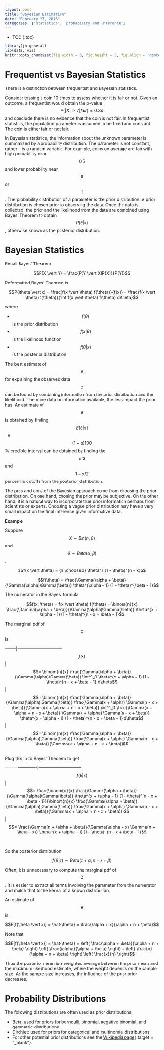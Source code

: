 ```yaml
---
layout: post
title: "Bayesian Estimation"
date: "February 27, 2016"
categories: ['statistics', 'probability and inference']
---
```


* TOC
{:toc}

```r
library(jn.general)
lib(data, viz)
knitr::opts_chunk$set(fig.width = 5, fig.height = 5, fig.align = 'center')
```

# Frequentist vs Bayesian Statistics

There is a distinction between frequentist and Bayesian statistics. 

Consider tossing a coin 10 times to assess whether it is fair or not. Given an outcome, a frequentist would obtain the p-value $$P(\vert X \vert > 7 \vert fair) = 0.34$$ and conclude there is no evidence that the coin is not fair. In frequentist statistics, the population parameter is assumed to be fixed and constant. The coin is either fair or not fair. 

In Bayesian statistics, the information about the unknown parameter is summarized by a probability distribution. The parameter is not constant, rather it is a random variable. For example, coins on average are fair with high probability near $$0.5$$ and lower probability near $$0$$ or $$1$$. The probability distribution of a parameter is the prior distribution. A prior distribution is chosen prior to observing the data. Once the data is collected, the prior and the likelihood from the data are combined using Bayes' Theorem to obtain $$P(\theta \vert x)$$, otherwise known as the posterior distribution. 

# Bayesian Statistics

Recall Bayes' Theorem

$$P(X \vert Y) = \frac{P(Y \vert X)P(X)}{P(Y)}$$

Reformatted Bayes' Theorem is 

$$P(\theta \vert x) = \frac{f(x \vert \theta) f(\theta)}{f(x)} = \frac{f(x \vert \theta) f(\theta)}{\int f(x \vert \theta) f(\theta) d\theta}$$

where 

* $$f(\theta)$$ is the prior distribution
* $$f(x \vert \theta)$$ is the likelihood function
* $$f(\theta \vert x)$$ is the posterior distribution

The best estimate of $$\theta$$ for explaining the observed data $$x$$ can be found by combining information from the prior distribution and the likelihood. The more data or information available, the less impact the prior has. An estimate of $$\theta$$ is obtained by finding $$E[\theta \vert x]$$. A $$(1 - \alpha)100$$% credible interval can be obtained by finding the $$\alpha/2$$ and $$1 - \alpha/2$$ percentile cutoffs from the posterior distribution. 

The pros and cons of the Bayesian approach come from choosing the prior distribution. On one hand, chosing the prior may be subjective. On the other hand, it is a natural way to incorporate true prior information perhaps from scientists or experts. Choosing a vague prior distribution may have a very small impact on the final inference given informative data.

**Example**

Suppose $$X \sim Bin(n, \theta)$$ and $$\theta \sim Beta(\alpha, \beta)$$.

$$f(x \vert \theta) = {n \choose x} \theta^x (1 - \theta)^{n - x}$$

$$f(\theta) = \frac{\Gamma(\alpha + \beta)}{\Gamma(\alpha)\Gamma(\beta)} \theta^{\alpha - 1} (1 - \theta)^{\beta - 1}$$

The numerator in the Bayes' formula

$$f(x, \theta) = f(x \vert \theta) f(\theta) = \binom{n}{x} \frac{\Gamma(\alpha + \beta)}{\Gamma(\alpha)\Gamma(\beta)} \theta^{x + \alpha - 1} (1 - \theta)^{n - x + \beta - 1}$$

The marginal pdf of $$X$$ is

--------|--------------------------------
$$f(x)$$| $$= \binom{n}{x} \frac{\Gamma(\alpha + \beta)}{\Gamma(\alpha)\Gamma(\beta)} \int^1_0 \theta^{x + \alpha - 1} (1 - \theta)^{n - x + \beta - 1} d\theta$$
        | $$= \binom{n}{x} \frac{\Gamma(\alpha + \beta)}{\Gamma(\alpha)\Gamma(\beta)} \frac{\Gamma(x + \alpha) \Gamma(n - x + \beta)}{\Gamma(x + \alpha + n - x + \beta)} \int^1_0 \frac{\Gamma(x + \alpha + n - x + \beta)}{\Gamma(x + \alpha) \Gamma(n - x + \beta)} \theta^{x + \alpha - 1} (1 - \theta)^{n - x + \beta - 1} d\theta$$
        | $$= \binom{n}{x} \frac{\Gamma(\alpha + \beta)}{\Gamma(\alpha)\Gamma(\beta)} \frac{\Gamma(x + \alpha) \Gamma(n - x + \beta)}{\Gamma(x + \alpha + n - x + \beta)}$$
        
<br>
Plug this in to Bayes' Theorem to get

----------------------|------------------------------
$$f(\theta \vert x)$$ | $$= \frac{\binom{n}{x} \frac{\Gamma(\alpha + \beta)}{\Gamma(\alpha)\Gamma(\beta)} \theta^{x + \alpha - 1} (1 - \theta)^{n - x + \beta - 1}}{\binom{n}{x} \frac{\Gamma(\alpha + \beta)}{\Gamma(\alpha)\Gamma(\beta)} \frac{\Gamma(x + \alpha) \Gamma(n - x + \beta)}{\Gamma(x + \alpha + n - x + \beta)}}$$
                      | $$= \frac{\Gamma(n + \alpha + \beta)}{\Gamma(\alpha + x) \Gamma(n + \beta - x)} \theta^{x + \alpha - 1} (1 - \theta)^{n - x + \beta - 1}$$

<br>

So the posterior distribution 

$$f(\theta \vert x) \sim Beta(x + \alpha, n - x + \beta)$$

Often, it is unnecessary to compute the marginal pdf of $$X$$. It is easier to extract all terms involving the parameter from the numerator and match that to the kernal of a known distribution.

An estimate of $$\theta$$ is

$$E[f(\theta \vert x)] = \hat{\theta} = \frac{\alpha + x}{\alpha + n + \beta}$$

Note that 

$$E[f(\theta \vert x)] = \hat{\theta} = \left( \frac{\alpha + \beta}{\alpha + n + \beta} \right) \left( \frac{\alpha}{\alpha + \beta} \right) + \left( \frac{n}{\alpha + n + \beta} \right) \left( \frac{x}{n} \right)$$

Thus the posterior mean is a weighted average between the prior mean and the maximum likelihood estimate, where the weight depends on the sample size. As the sample size increases, the influence of the prior prior decreases. 

# Probability Distributions

The following distributions are often used as prior distributions. 

* Beta: used for priors for bernoulli, binomial, negative binomial, and geometric distributions
* Dirchlet: used for priors for categorical and multinomial distributions
* For other potential prior distributions see the [Wikipedia page][conjugate_priors_link]{:target = "_blank"}. 

[conjugate_priors_link]: https://en.wikipedia.org/wiki/Conjugate_prior#Table_of_conjugate_distributions
